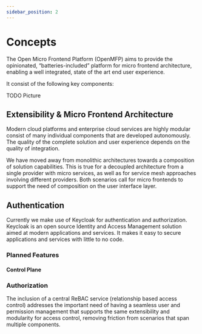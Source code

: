 ```yaml
---
sidebar_position: 2
---
```


# Concepts

The Open Micro Frontend Platform (OpenMFP) aims to provide the opinionated, “batteries-included” platform for micro frontend architecture, enabling a well integrated, state of the art end user experience.

It consist of the following key components:


TODO Picture


## Extensibility & Micro Frontend Architecture

Modern cloud platforms and enterprise cloud services are highly modular consist of many individual components that are developed autonomously. The quality of the complete solution and user experience depends on the quality of integration.

We have moved away from monolithic architectures towards a composition of solution capabilities. This is true for a decoupled architecture from a single provider with micro services, as well as for service mesh approaches involving different providers. Both scenarios call for micro frontends to support the need of composition on the user interface layer. 


## Authentication
Currently we make use of Keycloak for authentication and authorization. Keycloak is an open source Identity and Access Management solution aimed at modern applications and services. It makes it easy to secure applications and services with little to no code.

### Planned Features

#### Control Plane



### Authorization

The inclusion of a central ReBAC service (relationship based access control) addresses the important need of having a seamless user and permission management that supports the same extensibility and modularity for access control, removing friction from scenarios that span multiple components.




